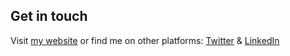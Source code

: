 ## Get in touch

Visit [my website](https://ahad-prortfolio.netlify.app/) or find me on other platforms: [Twitter](https://www.twitter.com/lekoarts_de) & [LinkedIn](https://www.linkedin.com/in/lennart-joergens/)
